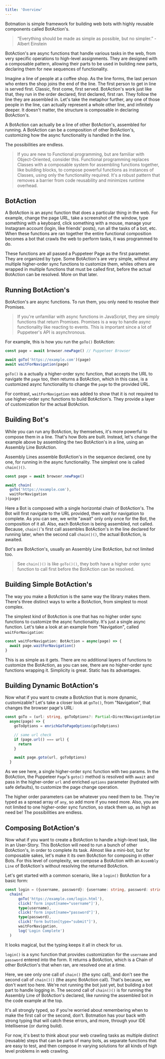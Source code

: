 ---
title: 'Overview'
---

Botmation is simple framework for building web bots with highly reusable components called BotAction's.

> “Everything should be made as simple as possible, but no simpler.” - Albert Einstein

BotAction's are async functions that handle various tasks in the web, from very specific operations to high-level assignments. They are designed with a composable pattern, allowing their parts to be used in building new parts, declaring them for new sequences of functionality.

Imagine a line of people at a coffee shop. As the line forms, the last person who enters the shop joins the end of the line. The first person to get in line is served first. Classic, first come, first served. BotAction's work just like that, they run in the order declared, first declared, first ran. They follow the line they are assembled in. Let's take the metaphor further, any one of those people in the line, can actually represent a whole other line, and infinitely deeper. It doesn't matter, the structure is composable in declaring BotAction's. 

A BotAction can actually be a line of other BotAction's, assembled for running. A BotAction can be a composition of other BotAction's, customizing how the async functionality is handled in the line.

The possibilities are endless.

> If you are new to Functional programming, but are familiar with Object-Oriented, consider this. Functional programming replaces Classes with a composable system for assembling functions together, like building blocks, to compose powerful functions as instances of Classes, using only the functionality required. It's a robust pattern that removes a barrier from code reusability and minimizes runtime overhead.

## BotAction
A BotAction is an async function that does a particular thing in the web. For example, change the page URL, take a screenshot of the window, type something with a keyboard, click something with a mouse, manage your Instagram account (login, like friends' posts), run all the tasks of a bot, etc. When these functions are ran together the entire functional composition becomes a bot that crawls the web to perform tasks, it was programmed to do.

These functions are all passed a Puppeteer Page as the first parameter. They are organized by type. Some BotAction's are very simple, without any multiple higher-order sync functions to customize them, whiles others are wrapped in multiple functions that must be called first, before the actual BotAction can be resolved. More on that later.

## Running BotAction's

BotAction's are async functions. To run them, you only need to resolve their Promises. 

> If you're unfamiliar with async functions in JavaScript, they are simply functions that return Promises. Promises is a way to handle async functionality like reacting to events. This is important since a lot of Puppeteer's API is asynchronous.

For example, this is how you run the `goTo()` BotAction:
```typescript
const page = await browser.newPage() // Puppeteer Browser

await goTo('https://example.com')(page)
await waitForNavigation(page)
```
`goTo()` is a actually a higher-order sync function, that accepts the URL to navigate the `page` too, then returns a BotAction, which in this case, is a customized async functionality to change the `page` to the provided URL.

For contrast, `waitForNavigation` was added to show that it is not required to use higher-order sync functions to build BotAction's. They provide a layer of customization for the actual BotAction.

## Building Bot's

While you can run any BotAction, by themselves, it's more powerful to compose them in a line. That's how Bots are built. Instead, let's change the example above by assembling the two BotAction's in a line, using an Assembly Line BotAction.

Assembly Lines assemble BotAction's in the sequence declared, one by one, for running in the async functionality. The simplest one is called `chain()()`.

```typescript title=playground_bot.ts
const page = await browser.newPage()

await chain(
  goTo('https://example.com'),
  waitForNavigation
)(page)
```

Here a Bot is composed with a single horizontal chain of BotAction's. The Bot will first navigate to the URL provided, then wait for navigation to complete. As you can see, we write "await" only only once for the Bot, the composition of it all. Also, each BotAction is being assembled, not called. Because, `chain()`'s first call assembles BotAction's in the line declared for running later, when the second call `chain()()`, the actual BotAction, is awaited. 

Bot's are BotAction's, usually an Assembly Line BotAction, but not limited too.

> See `chain()()` is like `goTo()()`, they both have a higher order sync function to call first before the BotAction can be resolved.

## Building Simple BotAction's

The way you make a BotAction is the same way the library makes them. There's three distinct ways to write a BotAction, from simplest to most complex.

The simplest kind of BotAction is one that has no higher order sync functions to customize the async functionality. It's just a single async function. Let's take a look at an example  from "Navigation", called `waitForNavigation`:

```typescript
const waitForNavigation: BotAction = async(page) => {
  await page.waitForNavigation()
}
```

This is as simple as it gets. There are no additional layers of functions to customize the BotAction, as you can see, there are no higher-order sync functions wrapping it. Simplicity is great. Static has its advantages.

## Building Dynamic BotAction's

Now what if you want to create a BotAction that is more dynamic, customizable? Let's take a closer look at `goTo()`, from "Navigation", that changes the browser page's URL:

```typescript
const goTo = (url: string, goToOptions?: Partial<DirectNavigationOptions>): BotAction => 
  async(page) => {
    goToOptions = enrichGoToPageOptions(goToOptions)  

    // same url check
    if (page.url() === url) {
      return
    }

    await page.goto(url, goToOptions)
  }
```

As we see here, a single higher-order sync function with two params. In the BotAction, the Puppeteer `Page`'s `goto()` method is resolved with `await` and pass in the higher-order `url` and enriched `options` parameter (hydrated with safe defaults), to customize the page change operation.

The higher order parameters can be whatever you need them to be. They're typed as a spread array of `any`, so add more if you need more. Also, you are not limited to one higher-order sync function, so stack them up, as high as need be! The possibilities are endless.

## Composing BotAction's

Now what if you want to create a BotAction to handle a high-level task, like in an User-Story. This BotAction will need to run a bunch of other BotAction's, in order to complete its task. Almost like a mini-bot, but for composable sakes, let's make it its own BotAction for composing in other Bots. For this level of complexity, we compose a BotAction with an `Assembly Line` of BotAction's without resolving the returned BotAction.

Let's get started with a common scenario, like a `login()` BotAction for a basic form:

```typescript
const login = ({username, password}: {username: string, password: string}): BotAction =>
  chain(
      goTo('https://example.com/login.html'),
      click('form input[name="username"]'),
      type(username),
      click('form input[name="password"]'),
      type(password),
      click('form button[type="submit"]'),
      waitForNavigation,
      log('Login Complete')
  )
```

It looks magical, but the typing keeps it all in check for us.

`login()` is a sync function that provides customization for the `username` and `password` entered into the form. It returns a BotAction, which is a Chain of other BotAction's that when ran, are resolved one at a time.

Here, we see only one call of `chain()` (the sync call), and don't see the second call of `chain()()` (the async BotAction call). That's because, we don't want too here. We're not running the bot just yet, but building a bot part to handle logging in. The second call of `chain()()` is for running the Assembly Line of BotAction's declared, like running the assembled bot in the code example at the top.

It's all strongly typed, so if you're worried about remembering when to make the first call or the second, don't. Botmation has your back with strong typing that will catch these errors, and more, through your IDE Intellisense (or during build).

For now, it's best to think about your web crawling tasks as multiple distinct (reusable) steps that can be parts of many bots, as separate functions that are easy to test, and then compose in varying solutions for all kinds of high level problems in web crawling.